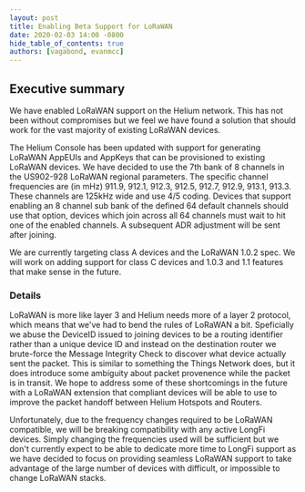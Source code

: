 ```yaml
---
layout: post
title: Enabling Beta Support for LoRaWAN
date: 2020-02-03 14:00 -0800
hide_table_of_contents: true
authors: [vagabond, evanmcc]
---
```


## Executive summary

We have enabled LoRaWAN support on the Helium network. This has not been without compromises but we
feel we have found a solution that should work for the vast majority of existing LoRaWAN devices.

<!--truncate-->

The Helium Console has been updated with support for generating LoRaWAN AppEUIs and AppKeys that can
be provisioned to existing LoRaWAN devices. We have decided to use the 7th bank of 8 channels in the
US902-928 LoRaWAN regional parameters. The specific channel frequencies are (in mHz) 911.9, 912.1,
912.3, 912.5, 912.7, 912.9, 913.1, 913.3. These channels are 125kHz wide and use 4/5 coding. Devices
that support enabling an 8 channel sub bank of the defined 64 default channels should use that
option, devices which join across all 64 channels must wait to hit one of the enabled channels. A
subsequent ADR adjustment will be sent after joining.

We are currently targeting class A devices and the LoRaWAN 1.0.2 spec. We will work on adding
support for class C devices and 1.0.3 and 1.1 features that make sense in the future.

### Details

LoRaWAN is more like layer 3 and Helium needs more of a layer 2 protocol, which means that we've had
to bend the rules of LoRaWAN a bit. Speficially we abuse the DeviceID issued to joining devices to
be a routing identifier rather than a unique device ID and instead on the destination router we
brute-force the Message Integrity Check to discover what device actually sent the packet. This is
similar to something the Things Network does, but it does introduce some ambiguity about packet
provenence while the packet is in transit. We hope to address some of these shortcomings in the
future with a LoRaWAN extension that compliant devices will be able to use to improve the packet
handoff between Helium Hotspots and Routers.

Unfortunately, due to the frequency changes required to be LoRaWAN compatible, we will be breaking
compatibility with any active LongFi devices. Simply changing the frequencies used will be
sufficient but we don't currently expect to be able to dedicate more time to LongFi support as we
have decided to focus on providing seamless LoRaWAN support to take advantage of the large number of
devices with difficult, or impossible to change LoRaWAN stacks.
